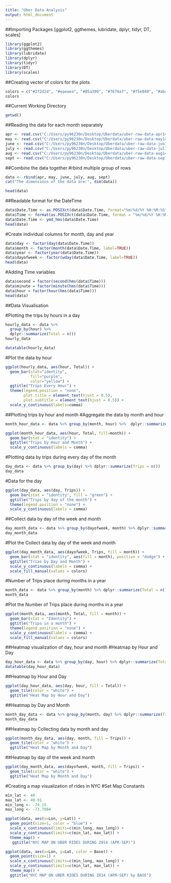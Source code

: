 ---
title: "Uber Data Analysis"
output: html_document
---

##Importing Packages [ggplot2, ggthemes, lubridate, dplyr, tidyr, DT, scales]
```{r}

library(ggplot2)
library(ggthemes)
library(lubridate)
library(dplyr)
library(tidyr)
library(DT)
library(scales)
```


##Creating vector of colors for the plots
```{r}

colors = c("#2f2d2d", "#eaeaea", "#05a399", "#7676a7", "#f5e840", "#ab47bc", "#388e3c")
colors
```
   
##Current Working Directory
```{r}
getwd()
```

##Reading the data for each month separately 
```{r}
apr <- read.csv("C:/Users/py96230n/Desktop/Uberdata/uber-raw-data-apr14.csv")
may <- read.csv("C:/Users/py96230n/Desktop/Uberdata/uber-raw-data-may14.csv")
june <- read.csv("C:/Users/py96230n/Desktop/Uberdata/uber-raw-data-jun14.csv")
july <- read.csv("C:/Users/py96230n/Desktop/Uberdata/uber-raw-data-jul14.csv")
aug <- read.csv("C:/Users/py96230n/Desktop/Uberdata/uber-raw-data-aug14.csv")
sept <- read.csv("C:/Users/py96230n/Desktop/Uberdata/uber-raw-data-sep14.csv")

```


##Combine the data together 
#rbind multiple group of rows
```{r}
data <- rbind(apr, may, june, july, aug, sept)
cat("The dimensions of the data are:", dim(data))
```
```{r}
head(data)
```
##Readable format for the DateTime
```{r}
data$Date.Time <- as.POSIXct(data$Date.Time, format="%m/%d/%Y %H:%M:%S")
data$Time <- format(as.POSIXct(data$Date.Time, format = "%m/%d/%Y %H:%M:%S"), format="%H:%M:%S")
data$Date.Time <- ymd_hms(data$Date.Time)
head(data)

```

#Create individual columns for month, day and year
```{r}
data$day <- factor(day(data$Date.Time))
data$month <- factor(month(data$Date.Time, label=TRUE))
data$year <- factor(year(data$Date.Time))
data$dayofweek <- factor(wday(data$Date.Time, label=TRUE))
head(data)
```
#Adding Time variables
```{r}

data$second = factor(second(hms(data$Time)))
data$minute = factor(minute(hms(data$Time)))
data$hour = factor(hour(hms(data$Time)))
head(data)
```

##Data Visualisation

#Plotting the trips by hours in a day

```{r}
hourly_data <- data %>% 
  group_by(hour) %>% 
  dplyr::summarize(Total = n())
hourly_data
```

```{r}
datatable(hourly_data)
```

#Plot the data by hour
```{r}
ggplot(hourly_data, aes(hour, Total)) + 
  geom_bar(stat="identity", 
           fill="purple", 
           color="yellow") + 
  ggtitle("Trips Every Hour") + 
  theme(legend.position = "none", 
        plot.title = element_text(hjust = 0.5), 
        plot.subtitle = element_text(hjust = 0.5)) + 
  scale_y_continuous(labels=comma)


```
##Plotting trips by hour and month
#Aggregate the data by month and hour
```{r}
month_hour_data <- data %>% group_by(month, hour) %>%  dplyr::summarize(Total = n())
```
```{r}
ggplot(month_hour_data, aes(hour, Total, fill=month)) + 
  geom_bar(stat = "identity") + 
  ggtitle("Trips by Hour and Month") + 
  scale_y_continuous(labels = comma)
```
#Plotting data by trips during every day of the month
```{r}

day_data <- data %>% group_by(day) %>% dplyr::summarize(Trips = n())
day_data
```
#Data for the day
```{r}
ggplot(day_data, aes(day, Trips)) + 
  geom_bar(stat = "identity", fill = "green") +
  ggtitle("Trips by day of the month") + 
  theme(legend.position = "none") + 
  scale_y_continuous(labels = comma)

```


##Collect data by day of the week and month
```{r}
day_month_data <- data %>% group_by(dayofweek, month) %>% dplyr::summarize(Trips = n())
day_month_data
```

#Plot the Collect data by day of the week and month
```{r}
ggplot(day_month_data, aes(dayofweek, Trips, fill = month)) + 
  geom_bar(stat = "identity", aes(fill = month), position = "dodge") + 
  ggtitle("Trias by Day and Month") + 
  scale_y_continuous(labels = comma) + 
  scale_fill_manual(values = colors)
```
#Number of Trips place during months in a year
```{r}
month_data <- data %>% group_by(month) %>% dplyr::summarize(Total = n())
month_data
```

#Plot the Number of Trips place during months in a year
```{r}
ggplot(month_data, aes(month, Total, fill = month)) + 
  geom_bar(stat = "Identity") + 
  ggtitle("Trips in a month") + 
  theme(legend.position = "none") + 
  scale_y_continuous(labels = comma) + 
  scale_fill_manual(values = colors)

```

##Heatmap visualization of day, hour and month
#Heatmap by Hour and Day
```{r}

day_hour_data <- data %>% group_by(day, hour) %>% dplyr::summarize(Total = n())
datatable(day_hour_data)
```

##Heatmap by Hour and Day
```{r}
ggplot(day_hour_data, aes(day, hour, fill = Total)) + 
  geom_tile(color = "white") + 
  ggtitle("Heat Map by Hour and Day")

```

##Heatmap by Day and Month
```{r}

month_day_data <- data %>% group_by(month, day) %>% dplyr::summarize(Trips = n())
month_day_data
```

##Heatmap by Collecting data by month and day
```{r}

ggplot(month_day_data, aes(day, month, fill = Trips)) + 
  geom_tile(color = "white") + 
  ggtitle("Heat Map by Month and Day")

```

##Heatmap by day of the week and month
```{r}
ggplot(day_month_data, aes(dayofweek, month, fill = Trips)) + 
  geom_tile(color = "white") + 
  ggtitle("Heat Map by Month and Day")

```

#Creating a map visualization of rides in NYC
#Set Map Constants
```{r}

min_lat <- 40 
max_lat <- 40.91
min_long <- -74.15
max_long <- -73.7004

ggplot(data, aes(x=Lon, y=Lat)) +
  geom_point(size=1, color = "blue") +
  scale_x_continuous(limits=c(min_long, max_long)) +
  scale_y_continuous(limits=c(min_lat, max_lat)) +
  theme_map() +
   ggtitle("NYC MAP ON UBER RIDES DURING 2014 (APR-SEP)")
```

```{r}

ggplot(data, aes(x=Lon, y=Lat, color = Base)) +
  geom_point(size=1) +
  scale_x_continuous(limits=c(min_long, max_long)) +
  scale_y_continuous(limits=c(min_lat, max_lat)) +
  theme_map() +
  ggtitle("NYC MAP ON UBER RIDES DURING 2014 (APR-SEP) by BASE")
```

